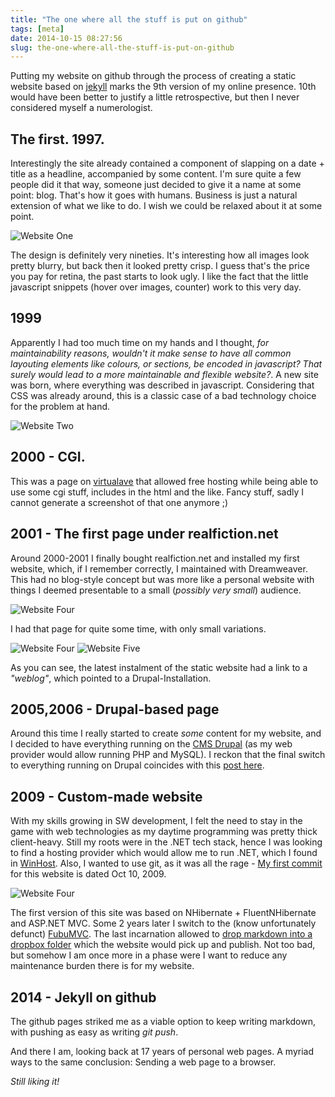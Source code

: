 ```yaml
---
title: "The one where all the stuff is put on github"
tags: [meta]
date: 2014-10-15 08:27:56
slug: the-one-where-all-the-stuff-is-put-on-github
---
```


Putting my website on github through the process of creating a static website based on [jekyll][1] marks the 9th version of my online presence.
10th would have been better to justify a little retrospective, but then I never considered myself a numerologist.

## The first. 1997.

Interestingly the site already contained a component of slapping on a date + title as a headline, accompanied by some content. I'm sure quite a few people did it that way, someone just decided to give it a name at some point: blog. That's how it goes with humans. Business is just a natural extension of what we like to do. I wish we could be relaxed about it at some point.

![Website One](/assets/site1-1997.png)

The design is definitely very nineties. It's interesting how all images look pretty blurry, but back then it looked pretty crisp. I guess that's the price you pay for retina, the past starts to look ugly. I like the fact that the little javascript snippets (hover over images, counter) work to this very day.

## 1999

Apparently I had too much time on my hands and I thought, _for maintainability reasons, wouldn't it make sense to have all common layouting elements like colours, or sections, be encoded in javascript? That surely would lead to a more maintainable and flexible website?_. A new site was born, where everything was described in javascript. Considering that CSS was already around, this is a classic case of a bad technology choice for the problem at hand.

![Website Two](/assets/site2-1999.png)

## 2000 - CGI.

This was a page on [virtualave][2] that allowed free hosting while being able to use some cgi stuff, includes in the html and the like. Fancy stuff, sadly I cannot generate a screenshot of that one anymore ;)

## 2001 - The first page under realfiction.net

Around 2000-2001 I finally bought realfiction.net and installed my first website, which, if I remember correctly, I maintained with Dreamweaver. This had no blog-style concept but was more like a personal website with things I deemed presentable to a small (_possibly very small_) audience.

![Website Four](/assets/site3-2001.png)

I had that page for quite some time, with only small variations.

![Website Four](/assets/site4-2005.png)
![Website Five](/assets/site5-2006.png)

As you can see, the latest instalment of the static website had a link to a _"weblog"_, which pointed to a Drupal-Installation.

## 2005,2006 - Drupal-based page

Around this time I really started to create _some_ content for my website, and I decided to have everything running on the [CMS Drupal][4] (as my web provider would allow running PHP and MySQL). I reckon that the final switch to everything running on Drupal coincides with this [post here][3].

## 2009 - Custom-made website

With my skills growing in SW development, I felt the need to stay in the game with web technologies as my daytime programming was pretty thick client-heavy. Still my roots were in the .NET tech stack, hence I was looking to find a hosting provider which would allow me to run .NET, which I found in [WinHost][5]. Also, I wanted to use git, as it was all the rage - [My first commit][6] for this website is dated Oct 10, 2009.

![Website Four](/assets/site6-2011.png)

The first version of this site was based on NHibernate + FluentNHibernate and ASP.NET MVC. Some 2 years later I switch to the (know unfortunately defunct) [FubuMVC][7]. The last incarnation allowed to [drop markdown into a dropbox folder][8] which the website would pick up and publish. Not too bad, but somehow I am once more in a phase were I want to reduce any maintenance burden there is for my website. 

## 2014 - Jekyll on github

The github pages striked me as a viable option to keep writing markdown, with pushing as easy as writing _git push_. 

And there I am, looking back at 17 years of personal web pages. A myriad ways to the same conclusion: Sending a web page to a browser.

*Still liking it!*


[1]: http://jekyllrb.com
[2]: https://www.virtualave.net
[3]: /2006/05/27/a-warm-welcome!
[4]: https://www.drupal.org
[5]: http://www.winhost.com
[6]: https://github.com/flq/Rf.Sites/commit/95bac01dabc9f34379687d2de52177c42d019dc2
[7]: http://mvc.fubu-project.org
[8]: /2013/03/24/a-new-beginning